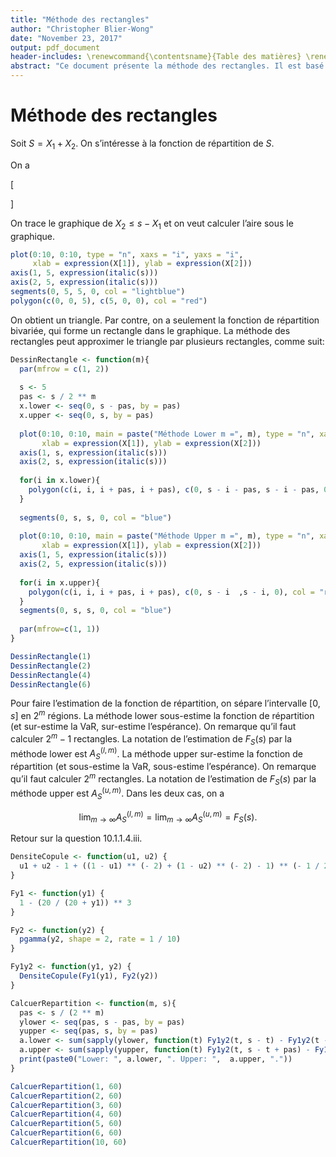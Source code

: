 ```yaml
---
title: "Méthode des rectangles"
author: "Christopher Blier-Wong"
date: "November 23, 2017"
output: pdf_document
header-includes: \renewcommand{\contentsname}{Table des matières} \renewcommand{\abstractname}{Résumé}
abstract: "Ce document présente la méthode des rectangles. Il est basé sur un document préparé par Jérémie Boudreault pour le dépannage en ACT-3000 lors de la session A16."
---
```


# Méthode des rectangles 

Soit $S = X_1 + X_2$. On s'intéresse à la fonction de répartition de $S$. 

On a 

\[
\begin{aligned}
Pr(S \leq s) &= Pr(X_1 + X_2 \leq s)\\
             &= Pr(X_2 \leq s - X_1).
\end{aligned}
\]

On trace le graphique de $X_2 \leq s - X_1$ et on veut calculer l'aire sous le graphique.

```r
plot(0:10, 0:10, type = "n", xaxs = "i", yaxs = "i", 
     xlab = expression(X[1]), ylab = expression(X[2]))
axis(1, 5, expression(italic(s)))
axis(2, 5, expression(italic(s)))
segments(0, 5, 5, 0, col = "lightblue")
polygon(c(0, 0, 5), c(5, 0, 0), col = "red")
```

On obtient un triangle. Par contre, on a seulement la fonction de répartition bivariée, qui forme un rectangle dans le graphique. La méthode des rectangles peut approximer le triangle par plusieurs rectangles, comme suit: 

```r
DessinRectangle <- function(m){
  par(mfrow = c(1, 2))
  
  s <- 5
  pas <- s / 2 ** m
  x.lower <- seq(0, s - pas, by = pas)
  x.upper <- seq(0, s, by = pas)
  
  plot(0:10, 0:10, main = paste("Méthode Lower m =", m), type = "n", xaxs = "i", yaxs = "i", 
       xlab = expression(X[1]), ylab = expression(X[2]))
  axis(1, s, expression(italic(s)))
  axis(2, s, expression(italic(s)))
  
  for(i in x.lower){
    polygon(c(i, i, i + pas, i + pas), c(0, s - i - pas, s - i - pas, 0), col = "red")
  }
  
  segments(0, s, s, 0, col = "blue")
  
  plot(0:10, 0:10, main = paste("Méthode Upper m =", m), type = "n", xaxs = "i", yaxs = "i", 
       xlab = expression(X[1]), ylab = expression(X[2]))
  axis(1, 5, expression(italic(s)))
  axis(2, 5, expression(italic(s)))
  
  for(i in x.upper){
    polygon(c(i, i, i + pas, i + pas), c(0, s - i  ,s - i, 0), col = "red")
  }
  segments(0, s, s, 0, col = "blue")
  
  par(mfrow=c(1, 1))
}

DessinRectangle(1)
DessinRectangle(2)
DessinRectangle(4)
DessinRectangle(6)
```

Pour faire l'estimation de la fonction de répartition, on sépare l'intervalle $[0, s]$ en $2^m$ régions. La méthode lower sous-estime la fonction de répartition (et sur-estime la VaR, sur-estime l'espérance). On remarque qu'il faut calculer $2^m - 1$ rectangles. La notation de l'estimation de $F_S(s)$ par la méthode lower est $A_S^{(l, m)}$. La méthode upper sur-estime la fonction de répartition (et sous-estime la VaR, sous-estime l'espérance). On remarque qu'il faut calculer $2^m$ rectangles. La notation de l'estimation de $F_S(s)$ par la méthode upper est $A_S^{(u, m)}$. Dans les deux cas, on a

$$\lim_{m \to \infty}A_S^{(l, m)} = \lim_{m \to \infty}A_S^{(u, m)} = F_S(s).$$

Retour sur la question 10.1.1.4.iii. \newline

```r
DensiteCopule <- function(u1, u2) {
  u1 + u2 - 1 + ((1 - u1) ** (- 2) + (1 - u2) ** (- 2) - 1) ** (- 1 / 2)
}

Fy1 <- function(y1) {
  1 - (20 / (20 + y1)) ** 3
}

Fy2 <- function(y2) {
  pgamma(y2, shape = 2, rate = 1 / 10)
}

Fy1y2 <- function(y1, y2) {
  DensiteCopule(Fy1(y1), Fy2(y2))
}

CalcuerRepartition <- function(m, s){
  pas <- s / (2 ** m)  
  ylower <- seq(pas, s - pas, by = pas)
  yupper <- seq(pas, s, by = pas)
  a.lower <- sum(sapply(ylower, function(t) Fy1y2(t, s - t) - Fy1y2(t - pas, s - t)))
  a.upper <- sum(sapply(yupper, function(t) Fy1y2(t, s - t + pas) - Fy1y2(t - pas, s - t  + pas)))
  print(paste0("Lower: ", a.lower, ". Upper: ",  a.upper, "."))
}

CalcuerRepartition(1, 60)
CalcuerRepartition(2, 60)
CalcuerRepartition(3, 60)
CalcuerRepartition(4, 60)
CalcuerRepartition(5, 60)
CalcuerRepartition(6, 60)
CalcuerRepartition(10, 60)

```
